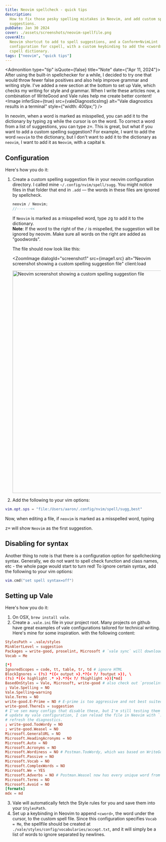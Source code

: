 ```yaml
---
title: Neovim spellcheck - quick tips
description:
  How to fix those pesky spelling mistakes in Neovim, and add custom spelling
  suggestions.
pubDate: Jan 30 2024
cover: ./assets/screenshots/neovim-spellfile.png
coverAlt:
  Neovim shortcut to add to spell suggestions, and a Conform+NvimLint
  configuration for cspell, with a custom keybinding to add the <cword> to the
  cspell dictionary.
tags: ["neovim", "quick tips"]
---
```



<Admonition type="tip" isQuote={false} title="Note" date={"Apr 11, 2024"}>
  After using the built-in spellchecker for a while, I decided to try one that
  would throw fewer false positives and also help improve grammar and writing
  style. I've added a new section at the bottom to set up Vale, which checks my
  writing for style and grammar. When I write these articles now, a combination
  of WriteGood and Vale rules help me create better content!
  <Fragment slot="image">
    <Image
      inferSize={true}
      src={valeDiagnosticsImg}
      alt="Vale diagnostics results in a terminal"
      style={"width: 400px;"}
    />
  </Fragment>
</Admonition>

In neovim, when a word is marked as misspelled, you can add it to the dictionary
by typing <kbd>zg</kbd> while the cursor is on the word. To correct a word from
a list of suggestions, you can type <kbd>z=</kbd>. This is great, but what if
you want to add a custom spelling suggestion? For example, I want to add the
word `neovim` to the dictionary, but I don't want to add it to the dictionary as
`neovim`, I want to add it as `Neovim`, with a capital `N`.

## Configuration

Here's how you do it:

1. Create a custom spelling suggestion file in your neovim configuration
   directory. I called mine `~/.config/nvim/spell/sugg`. You might notice files
   in that folder that end in `.add` — the words in these files are ignored by
   spellcheck.

   ```js annotate
   neovim / Neovim;
   //------<<
   ```

   If `Neovim` is marked as a misspelled word, type <kbd>zg</kbd> to add it to
   the dictionary. \
   **Note**: If the word to the right of the `/` is mispelled, the suggestion will
   be ignored by neovim. Make sure all words on the right are added as "goodwords".

   The file should now look like this:

   <ZoomImage
     dialogId="screenshot1"
     src={image1.src}
     alt="Neovim screenshot showing a custom spelling suggestion file"
     client:load
   >
     <Image
       src={image1}
       width="720"
       alt="Neovim screenshot showing a custom spelling suggestion file"
       class="m-0 max-h-full max-w-full"
     />
   </ZoomImage>

1. Add the following to your vim options:

```lua
vim.opt.sps = "file:/Users/aaron/.config/nvim/spell/sugg,best"
```

Now, when editing a file, if `neovim` is marked as a misspelled word, typing

<kbd>z=</kbd> will show `Neovim` as the first suggestion.

## Disabling for syntax

Another thing to note is that there is a configuration option for spellchecking
syntax. Generally, we do not want to spell check function and class names, etc -
the whole page would start to turn red! To ignore certain syntax, add the
following to your vim options:

```lua
vim.cmd("set spell syntax=off")
```

## Setting up Vale

Here's how you do it:

1. On OSX, `brew install vale`.
2. Create a `.vale.ini` file in your project root. Many projects on github have
   great examples of vale configurations tailored for technical writing. Here's
   mine for some inspiration. with the following content:

```toml
StylesPath = .vale/styles
MinAlertLevel = suggestion
Packages = write-good, proselint, Microsoft # `vale sync` will download these packages for you.
Vocab = Me

[*]
IgnoredScopes = code, tt, table, tr, td # ignore HTML
BlockIgnores = (?s) *({< output >}.*?{< ?/ ?output >}), \
(?s) *({< highlight .* >}.*?{< ?/ ?highlight >})[*md]
BasedOnStyles = Vale, Microsoft, write-good # also check out `proselint`
; Vale.Spelling = NO
Vale.Spelling=warning
Vale.Terms = NO
write-good.E-Prime = NO # E-prime is too aggressive and not best suited for blog or tutorial writing.
write-good.ThereIs = suggestion
# I've sen many configs that disable these, but I'm still testing them out. If i
# update my vale configuration, I can reload the file in Neovim with `:e` to
# refresh the diagnostics.
; write-good.TooWordy = NO
; write-good.Weasel = NO
Microsoft.GeneralURL = NO
Microsoft.HeadingAcronyms = NO
Microsoft.Auto = NO
Microsoft.Acronyms = NO
Microsoft.Wordiness = NO # Postman.TooWordy, which was based on WriteGood, is better.
Microsoft.Passive = NO
Microsoft.Vocab = NO
Microsoft.ComplexWords = NO
Microsoft.We = YES
Microsoft.Adverbs = NO # Postman.Weasel now has every unique word from this added to it.
Microsoft.Terms = NO
Microsoft.Avoid = NO
[formats]
mdx = md
```

3. Vale will automatically fetch the Style rules for you and save them into your
   `StylesPath`.
4. Set up a keybinding in Neovim to append `<cword>`, the word under the cursor,
   to the custom spell file. Since this configuration specifies `Vocab = Me`,
   the spellfile should be created at
   `./vale/styles/config/vocabularies/accept.txt`, and it will simply be a list
   of words to ignore separated by newlines.
